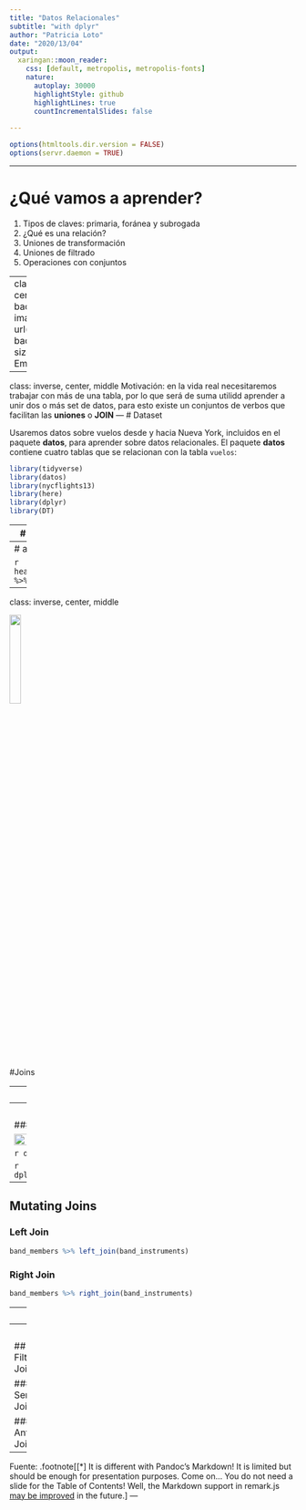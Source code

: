 ```yaml
---
title: "Datos Relacionales"
subtitle: "with dplyr"
author: "Patricia Loto"
date: "2020/13/04"
output:
  xaringan::moon_reader:
    css: [default, metropolis, metropolis-fonts]
    nature:
      autoplay: 30000
      highlightStyle: github
      highlightLines: true
      countIncrementalSlides: false
      
---
```


```r
options(htmltools.dir.version = FALSE)
options(servr.daemon = TRUE)


```


---

# ¿Qué vamos a aprender?

1. Tipos de claves: primaria, foránea y subrogada
1. ¿Qué es una relación? 
1. Uniones de transformación
1. Uniones de filtrado
1. Operaciones con conjuntos

---
class: inverse, center, middle
background-image: url("largada.jpg")
background-size:cover
# Empecemos


---

class: inverse, center, middle
Motivación: en la vida real necesitaremos trabajar con más de una tabla, por lo que será de suma utilidd aprender a unir dos o más set de datos, para esto existe un conjuntos de verbos que facilitan las **uniones** o  **JOIN**
---
# Dataset

Usaremos datos sobre vuelos desde y hacia Nueva York, incluidos en el paquete **datos**, para aprender sobre datos relacionales. El paquete **datos** contiene cuatro tablas que se relacionan con la tabla `vuelos`:

```r
library(tidyverse)
library(datos)
library(nycflights13)
library(here)
library(dplyr)
library(DT)
```


---
# aeropuertos


```r
#knitr::kable(head(aeropuertos), format = 'html')
aeropuertos 
```



---
# aerolineas


```r
head(aerolineas) %>% 
  datatable()
```
---
class: inverse, center, middle

<img src="dplyr.png" width="20%" align="top" />

#Joins

---
<img src="dplyr.png" width="10%" align="right" />

#Joins

- Cuando trabajamos con más de un dataset y necesitamos crear una base de datos a partir de dos o más set de datos, necesitamos realizar una operación llamada **JOIN**
- Existen distintos tipos de **JOIN** según que dataset querramos generar, y, también de acuerdo a si se crean columnas nuevas (**mutating joins**) o solo filtramos filas (**filtering joins**)

### Mutating Joins

<img src="joins1.png" width="130%" align="middle" />

.footnote[[*]
Mas información en https://dplyr.tidyverse.org/reference/join.html]

---
<img src="dplyr.png" width="10%" align="right" />

### Filtering Joins

<img src="join2.png" width="160%" align="middle" />

```r
dplyr::band_members
```

```r
dplyr::band_instruments
```


---


## Mutating Joins

### Left Join

```r
band_members %>% left_join(band_instruments)
```

### Right Join
```r
band_members %>% right_join(band_instruments)
```
---
<img src="dplyr.png" width="10%" align="right" />

### Full Join
```r
band_members %>% full_join(band_instruments)
```

### Inner Join
```r
band_members %>% full_join(band_instruments)
```

---
<img src="dplyr.png" width="10%" align="right" />

## Filtering Joins

### Semi Join
```r
band_members %>% semi_join(band_instruments)
```

### Anti Join 
```r
band_members %>% anti_join(band_instruments)
```


---
Fuente:
.footnote[[*] It is different with Pandoc's Markdown! It is limited but should be enough for presentation purposes. Come on... You do not need a slide for the Table of Contents! Well, the Markdown support in remark.js [may be improved](https://github.com/gnab/remark/issues/142) in the future.]
---